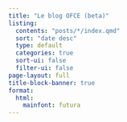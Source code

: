 ```yaml
---
title: "Le blog OFCE (beta)"
listing:
  contents: "posts/*/index.qmd"
  sort: "date desc"
  type: default
  categories: true
  sort-ui: false
  filter-ui: false
page-layout: full
title-block-banner: true
format:
  html:
    mainfont: futura
---
```

